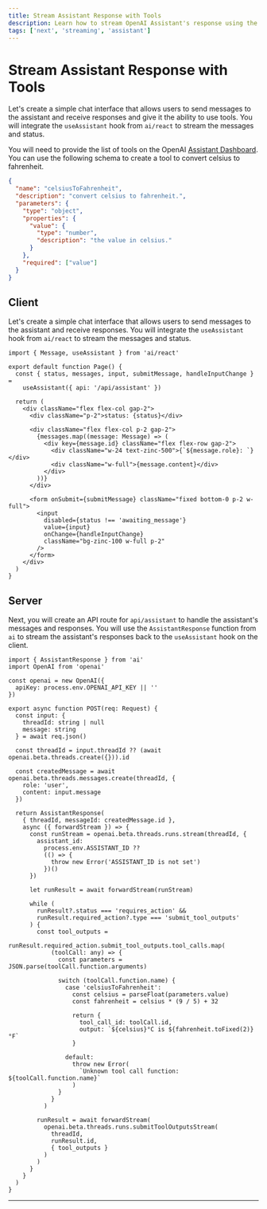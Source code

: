 ```yaml
---
title: Stream Assistant Response with Tools
description: Learn how to stream OpenAI Assistant's response using the AI SDK and Next.js
tags: ['next', 'streaming', 'assistant']
---
```


# Stream Assistant Response with Tools

Let's create a simple chat interface that allows users to send messages to the assistant and receive responses and give it the ability to use tools. You will integrate the `useAssistant` hook from `ai/react` to stream the messages and status.

You will need to provide the list of tools on the OpenAI [Assistant Dashboard](https://platform.openai.com/assistants). You can use the following schema to create a tool to convert celsius to fahrenheit.

```json
{
  "name": "celsiusToFahrenheit",
  "description": "convert celsius to fahrenheit.",
  "parameters": {
    "type": "object",
    "properties": {
      "value": {
        "type": "number",
        "description": "the value in celsius."
      }
    },
    "required": ["value"]
  }
}
```

## Client

Let's create a simple chat interface that allows users to send messages to the assistant and receive responses. You will integrate the `useAssistant` hook from `ai/react` to stream the messages and status.

```tsx filename='pages/index.tsx'
import { Message, useAssistant } from 'ai/react'

export default function Page() {
  const { status, messages, input, submitMessage, handleInputChange } =
    useAssistant({ api: '/api/assistant' })

  return (
    <div className="flex flex-col gap-2">
      <div className="p-2">status: {status}</div>

      <div className="flex flex-col p-2 gap-2">
        {messages.map((message: Message) => (
          <div key={message.id} className="flex flex-row gap-2">
            <div className="w-24 text-zinc-500">{`${message.role}: `}</div>
            <div className="w-full">{message.content}</div>
          </div>
        ))}
      </div>

      <form onSubmit={submitMessage} className="fixed bottom-0 p-2 w-full">
        <input
          disabled={status !== 'awaiting_message'}
          value={input}
          onChange={handleInputChange}
          className="bg-zinc-100 w-full p-2"
        />
      </form>
    </div>
  )
}
```

## Server

Next, you will create an API route for `api/assistant` to handle the assistant's messages and responses. You will use the `AssistantResponse` function from `ai` to stream the assistant's responses back to the `useAssistant` hook on the client.

```tsx filename='app/api/assistant/route.ts'
import { AssistantResponse } from 'ai'
import OpenAI from 'openai'

const openai = new OpenAI({
  apiKey: process.env.OPENAI_API_KEY || ''
})

export async function POST(req: Request) {
  const input: {
    threadId: string | null
    message: string
  } = await req.json()

  const threadId = input.threadId ?? (await openai.beta.threads.create({})).id

  const createdMessage = await openai.beta.threads.messages.create(threadId, {
    role: 'user',
    content: input.message
  })

  return AssistantResponse(
    { threadId, messageId: createdMessage.id },
    async ({ forwardStream }) => {
      const runStream = openai.beta.threads.runs.stream(threadId, {
        assistant_id:
          process.env.ASSISTANT_ID ??
          (() => {
            throw new Error('ASSISTANT_ID is not set')
          })()
      })

      let runResult = await forwardStream(runStream)

      while (
        runResult?.status === 'requires_action' &&
        runResult.required_action?.type === 'submit_tool_outputs'
      ) {
        const tool_outputs =
          runResult.required_action.submit_tool_outputs.tool_calls.map(
            (toolCall: any) => {
              const parameters = JSON.parse(toolCall.function.arguments)

              switch (toolCall.function.name) {
                case 'celsiusToFahrenheit':
                  const celsius = parseFloat(parameters.value)
                  const fahrenheit = celsius * (9 / 5) + 32

                  return {
                    tool_call_id: toolCall.id,
                    output: `${celsius}°C is ${fahrenheit.toFixed(2)}°F`
                  }

                default:
                  throw new Error(
                    `Unknown tool call function: ${toolCall.function.name}`
                  )
              }
            }
          )

        runResult = await forwardStream(
          openai.beta.threads.runs.submitToolOutputsStream(
            threadId,
            runResult.id,
            { tool_outputs }
          )
        )
      }
    }
  )
}
```

---

<GithubLink link="https://github.com/vercel/ai/blob/main/examples/next-openai-pages/pages/assistants/stream-assistant-response-with-tools/index.tsx" />
